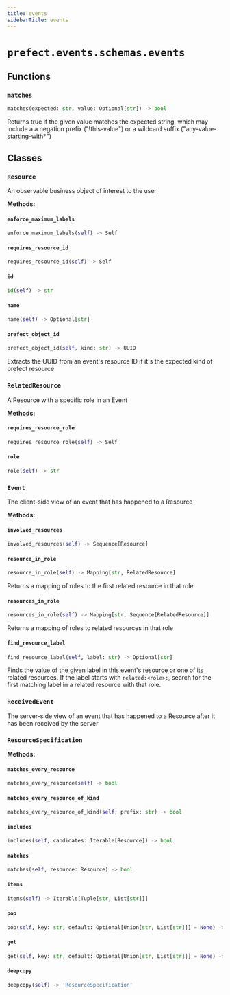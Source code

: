 ```yaml
---
title: events
sidebarTitle: events
---
```


# `prefect.events.schemas.events`

## Functions

### `matches`

```python
matches(expected: str, value: Optional[str]) -> bool
```


Returns true if the given value matches the expected string, which may
include a a negation prefix ("!this-value") or a wildcard suffix
("any-value-starting-with*")


## Classes

### `Resource`


An observable business object of interest to the user


**Methods:**

#### `enforce_maximum_labels`

```python
enforce_maximum_labels(self) -> Self
```

#### `requires_resource_id`

```python
requires_resource_id(self) -> Self
```

#### `id`

```python
id(self) -> str
```

#### `name`

```python
name(self) -> Optional[str]
```

#### `prefect_object_id`

```python
prefect_object_id(self, kind: str) -> UUID
```

Extracts the UUID from an event's resource ID if it's the expected kind
of prefect resource


### `RelatedResource`


A Resource with a specific role in an Event


**Methods:**

#### `requires_resource_role`

```python
requires_resource_role(self) -> Self
```

#### `role`

```python
role(self) -> str
```

### `Event`


The client-side view of an event that has happened to a Resource


**Methods:**

#### `involved_resources`

```python
involved_resources(self) -> Sequence[Resource]
```

#### `resource_in_role`

```python
resource_in_role(self) -> Mapping[str, RelatedResource]
```

Returns a mapping of roles to the first related resource in that role


#### `resources_in_role`

```python
resources_in_role(self) -> Mapping[str, Sequence[RelatedResource]]
```

Returns a mapping of roles to related resources in that role


#### `find_resource_label`

```python
find_resource_label(self, label: str) -> Optional[str]
```

Finds the value of the given label in this event's resource or one of its
related resources.  If the label starts with `related:<role>:`, search for the
first matching label in a related resource with that role.


### `ReceivedEvent`


The server-side view of an event that has happened to a Resource after it has
been received by the server


### `ResourceSpecification`

**Methods:**

#### `matches_every_resource`

```python
matches_every_resource(self) -> bool
```

#### `matches_every_resource_of_kind`

```python
matches_every_resource_of_kind(self, prefix: str) -> bool
```

#### `includes`

```python
includes(self, candidates: Iterable[Resource]) -> bool
```

#### `matches`

```python
matches(self, resource: Resource) -> bool
```

#### `items`

```python
items(self) -> Iterable[Tuple[str, List[str]]]
```

#### `pop`

```python
pop(self, key: str, default: Optional[Union[str, List[str]]] = None) -> Optional[List[str]]
```

#### `get`

```python
get(self, key: str, default: Optional[Union[str, List[str]]] = None) -> Optional[List[str]]
```

#### `deepcopy`

```python
deepcopy(self) -> 'ResourceSpecification'
```
